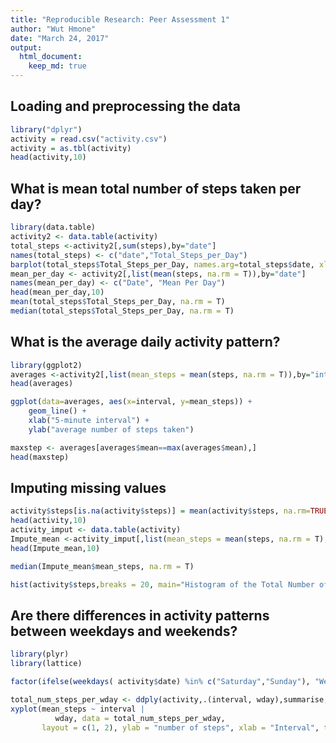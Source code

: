 ```yaml
---
title: "Reproducible Research: Peer Assessment 1"
author: "Wut Hmone"
date: "March 24, 2017"
output: 
  html_document:
    keep_md: true
---
```




## Loading and preprocessing the data
```r
library("dplyr")
activity = read.csv("activity.csv")
activity = as.tbl(activity)
head(activity,10)
```



## What is mean total number of steps taken per day?

```r
library(data.table)
activity2 <- data.table(activity)
total_steps <-activity2[,sum(steps),by="date"]
names(total_steps) <- c("date","Total_Steps_per_Day")
barplot(total_steps$Total_Steps_per_Day, names.arg=total_steps$date, xlab="date", ylab="steps", space = 0)
mean_per_day <- activity2[,list(mean(steps, na.rm = T)),by="date"]
names(mean_per_day) <- c("Date", "Mean Per Day")
head(mean_per_day,10)
mean(total_steps$Total_Steps_per_Day, na.rm = T)
median(total_steps$Total_Steps_per_Day, na.rm = T)
```


## What is the average daily activity pattern?
```r
library(ggplot2)
averages <-activity2[,list(mean_steps = mean(steps, na.rm = T)),by="interval"]
head(averages)

ggplot(data=averages, aes(x=interval, y=mean_steps)) +
    geom_line() +
    xlab("5-minute interval") +
    ylab("average number of steps taken")

maxstep <- averages[averages$mean==max(averages$mean),]
head(maxstep)

```



## Imputing missing values
```r
activity$steps[is.na(activity$steps)] = mean(activity$steps, na.rm=TRUE)
head(activity,10)
activity_imput <- data.table(activity)
Impute_mean <-activity_imput[,list(mean_steps = mean(steps, na.rm = T), interval),by="date"]
head(Impute_mean,10)

median(Impute_mean$mean_steps, na.rm = T)

hist(activity$steps,breaks = 20, main="Histogram of the Total Number of Steps Taken Each Day _ NA filled",ylab='frequency of steps', xlab="Number of Steps")


```



## Are there differences in activity patterns between weekdays and weekends?

```r
library(plyr)
library(lattice)

factor(ifelse(weekdays( activity$date) %in% c("Saturday","Sunday"), "Weekend", "Weekday")) 

total_num_steps_per_wday <- ddply(activity,.(interval, wday),summarise, mean_steps=mean(steps))
xyplot(mean_steps ~ interval |  
          wday, data = total_num_steps_per_wday, 
       layout = c(1, 2), ylab = "number of steps", xlab = "Interval", type = 'l')

```

